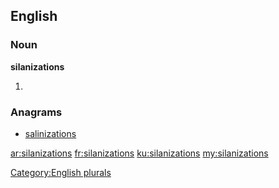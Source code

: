 ==English==

===Noun===
'''silanizations'''

# {{plural of|silanization}}

===Anagrams===
* [[salinizations#English|salinizations]]

[[Category:English plurals]]

[[ar:silanizations]]
[[fr:silanizations]]
[[ku:silanizations]]
[[my:silanizations]]